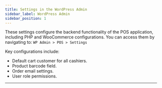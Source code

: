 ```yaml
---
title: Settings in the WordPress Admin
sidebar_label: WordPress Admin
sidebar_position: 1
---
```



These settings configure the backend functionality of the POS application, including PHP and WooCommerce configurations. 
You can access them by navigating to: `WP Admin > POS > Settings`

Key configurations include:

- Default cart customer for all cashiers.
- Product barcode field.
- Order email settings.
- User role permissions.

---

<DocCardList />
 